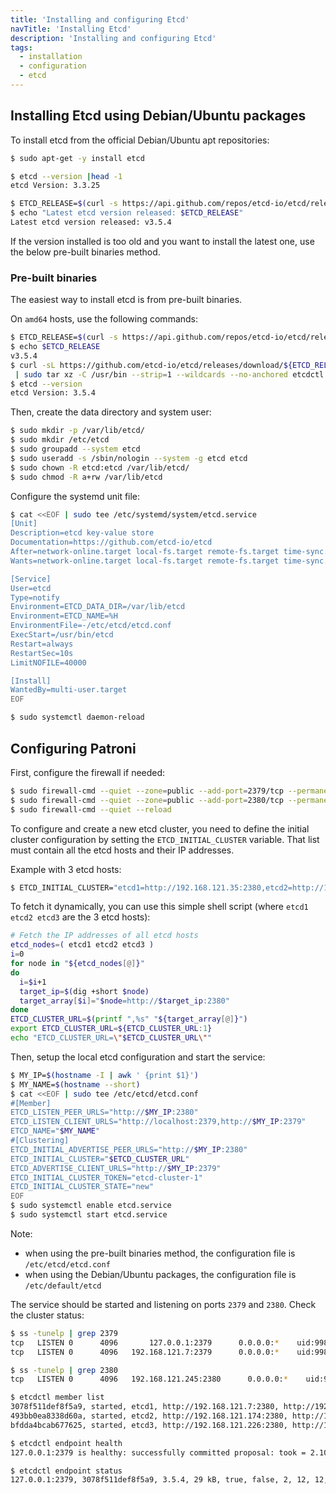 ```yaml
---
title: 'Installing and configuring Etcd'
navTitle: 'Installing Etcd'
description: 'Installing and configuring Etcd'
tags:
  - installation
  - configuration
  - etcd
---
```


## Installing Etcd using Debian/Ubuntu packages

To install etcd from the official Debian/Ubuntu apt repositories:

```bash
$ sudo apt-get -y install etcd

$ etcd --version |head -1
etcd Version: 3.3.25

$ ETCD_RELEASE=$(curl -s https://api.github.com/repos/etcd-io/etcd/releases/latest|grep tag_name | cut -d '"' -f 4)
$ echo "Latest etcd version released: $ETCD_RELEASE"
Latest etcd version released: v3.5.4
```

If the version installed is too old and you want to install the latest one, use the below pre-built binaries method.

### Pre-built binaries

The easiest way to install etcd is from pre-built binaries.

On `amd64` hosts, use the following commands:

```bash
$ ETCD_RELEASE=$(curl -s https://api.github.com/repos/etcd-io/etcd/releases/latest|grep tag_name | cut -d '"' -f 4)
$ echo $ETCD_RELEASE
v3.5.4
$ curl -sL https://github.com/etcd-io/etcd/releases/download/${ETCD_RELEASE}/etcd-${ETCD_RELEASE}-linux-amd64.tar.gz \
 | sudo tar xz -C /usr/bin --strip=1 --wildcards --no-anchored etcdctl etcd
$ etcd --version
etcd Version: 3.5.4
```

Then, create the data directory and system user:

```bash
$ sudo mkdir -p /var/lib/etcd/
$ sudo mkdir /etc/etcd
$ sudo groupadd --system etcd
$ sudo useradd -s /sbin/nologin --system -g etcd etcd
$ sudo chown -R etcd:etcd /var/lib/etcd/
$ sudo chmod -R a+rw /var/lib/etcd
```

Configure the systemd unit file:

```bash
$ cat <<EOF | sudo tee /etc/systemd/system/etcd.service
[Unit]
Description=etcd key-value store
Documentation=https://github.com/etcd-io/etcd
After=network-online.target local-fs.target remote-fs.target time-sync.target
Wants=network-online.target local-fs.target remote-fs.target time-sync.target

[Service]
User=etcd
Type=notify
Environment=ETCD_DATA_DIR=/var/lib/etcd
Environment=ETCD_NAME=%H
EnvironmentFile=-/etc/etcd/etcd.conf
ExecStart=/usr/bin/etcd
Restart=always
RestartSec=10s
LimitNOFILE=40000

[Install]
WantedBy=multi-user.target
EOF

$ sudo systemctl daemon-reload
```

## Configuring Patroni

First, configure the firewall if needed:

```bash
$ sudo firewall-cmd --quiet --zone=public --add-port=2379/tcp --permanent
$ sudo firewall-cmd --quiet --zone=public --add-port=2380/tcp --permanent
$ sudo firewall-cmd --quiet --reload
```

To configure and create a new etcd cluster, you need to define the initial cluster configuration by setting the `ETCD_INITIAL_CLUSTER` variable. That list must contain all the etcd hosts and their IP addresses.

Example with 3 etcd hosts:

```bash
$ ETCD_INITIAL_CLUSTER="etcd1=http://192.168.121.35:2380,etcd2=http://192.168.121.245:2380,etcd3=http://192.168.121.191:2380"
```

To fetch it dynamically, you can use this simple shell script (where `etcd1 etcd2 etcd3` are the 3 etcd hosts):

```bash
# Fetch the IP addresses of all etcd hosts
etcd_nodes=( etcd1 etcd2 etcd3 )
i=0
for node in "${etcd_nodes[@]}"
do
  i=$i+1
  target_ip=$(dig +short $node)
  target_array[$i]="$node=http://$target_ip:2380"
done
ETCD_CLUSTER_URL=$(printf ",%s" "${target_array[@]}")
export ETCD_CLUSTER_URL=${ETCD_CLUSTER_URL:1}
echo "ETCD_CLUSTER_URL=\"$ETCD_CLUSTER_URL\""
```

Then, setup the local etcd configuration and start the service:

```bash
$ MY_IP=$(hostname -I | awk ' {print $1}')
$ MY_NAME=$(hostname --short)
$ cat <<EOF | sudo tee /etc/etcd/etcd.conf
#[Member]
ETCD_LISTEN_PEER_URLS="http://$MY_IP:2380"
ETCD_LISTEN_CLIENT_URLS="http://localhost:2379,http://$MY_IP:2379"
ETCD_NAME="$MY_NAME"
#[Clustering]
ETCD_INITIAL_ADVERTISE_PEER_URLS="http://$MY_IP:2380"
ETCD_INITIAL_CLUSTER="$ETCD_CLUSTER_URL"
ETCD_ADVERTISE_CLIENT_URLS="http://$MY_IP:2379"
ETCD_INITIAL_CLUSTER_TOKEN="etcd-cluster-1"
ETCD_INITIAL_CLUSTER_STATE="new"
EOF
$ sudo systemctl enable etcd.service
$ sudo systemctl start etcd.service
```

Note:
* when using the pre-built binaries method, the configuration file is `/etc/etcd/etcd.conf`
* when using the Debian/Ubuntu packages, the configuration file is `/etc/default/etcd`

The service should be started and listening on ports `2379` and `2380`. Check the cluster status:

```bash
$ ss -tunelp | grep 2379
tcp   LISTEN 0      4096       127.0.0.1:2379      0.0.0.0:*    uid:998 ino:19846 sk:4 cgroup:/system.slice/etcd.service <->
tcp   LISTEN 0      4096   192.168.121.7:2379      0.0.0.0:*    uid:998 ino:19843 sk:5 cgroup:/system.slice/etcd.service <->

$ ss -tunelp | grep 2380
tcp   LISTEN 0      4096   192.168.121.245:2380      0.0.0.0:*    uid:998 ino:19190 sk:6 cgroup:/system.slice/etcd.service <->

$ etcdctl member list
3078f511def8f5a9, started, etcd1, http://192.168.121.7:2380, http://192.168.121.7:2379, false
493bb0ea8338d60a, started, etcd2, http://192.168.121.174:2380, http://192.168.121.174:2379, false
bfdda4bcab677625, started, etcd3, http://192.168.121.226:2380, http://192.168.121.226:2379, false

$ etcdctl endpoint health
127.0.0.1:2379 is healthy: successfully committed proposal: took = 2.103463ms

$ etcdctl endpoint status
127.0.0.1:2379, 3078f511def8f5a9, 3.5.4, 29 kB, true, false, 2, 12, 12,
```
